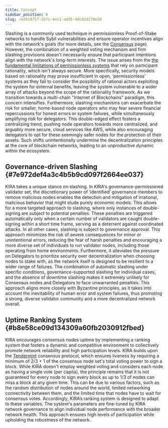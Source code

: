 ```yaml
---
title: Concept
sidebar_position: 0
slug: /e26c8757-2bfc-4ec1-add5-4dc82d170e50
---
```





Slashing is a commonly used technique in permissionless Proof-of-Stake networks to handle Sybil vulnerabilities and ensure operator incentives align with the network's goals (for more details, see the [Consensus](https://claude.ai/chat/link-to-consensus-page) page). However, the combination of a weighted voting mechanism and firm slashing provisions doesn't necessarily ensure that participant intentions align with the network's long-term interests. The issue arises from the [the fundamental limitations of permissionless systems](https://bford.info/2019/09/23/rational/) that rely on participant rationality, which isn't always secure. More specifically, security models based on rationality may prove insufficient in open, ‘permissionless’ systems as they fail to consider the possibility of rational actors exploiting the system for external benefits, leaving the system vulnerable to a wider array of attacks beyond the scope of the rationality framework. As we transition towards a multi-chain "Internet of Blockchains" paradigm, this concern intensifies. Furthermore, slashing mechanisms can exacerbate the risk for smaller, home-based node operators who may fear severe financial repercussions for honest errors or system failures, while simultaneously amplifying risk for delegators. This double-edged effect fosters a centralizing trend, pushing node operators towards more centralized, and arguably more secure, cloud services like AWS, while also encouraging delegators to opt for these seemingly safer nodes for the protection of their assets. Such shifts unintentionally undermine the decentralization principles at the core of blockchain networks, leading to an unproductive dynamic within the ecosystem.


## Governance-driven Slashing {#7e972def4a3c4b5b9cd097f2664ee037}


KIRA takes a unique stance on slashing. In KIRA's governance-permissioned validator set, the discretionary power of ‘identified’ governance members to remove malicious nodes enables the detection and mitigation of irrational, malicious behavior that might elude purely economic models. This allows for a more targeted approach to slashing, where only instances of double-signing are subject to potential penalties. These penalties are triggered automatically only when a certain number of validators are caught double-signing within a short time frame, serving as a deterrent against coordinated attacks. In all other cases, slashing is subject to governance approval. This approach minimizes the risk of severe consequences for minor or unintentional errors, reducing the fear of harsh penalties and encouraging a more diverse set of individuals to run validator nodes, including those operating from home environments. Furthermore, it alleviates the pressure on Delegators to prioritize security over decentralization when choosing nodes to stake with, as the network itself is designed to be resilient to a wider range of failures. The combination of automatic slashing under specific conditions, governance-supported slashing for individual cases, and the absence of downtime slashing makes it extremely unlikely for Consensus nodes and Delegators to face unwarranted penalties. This approach aligns more closely with Byzantine principles, as it takes into account the inevitability of human error and system failures, thus promoting a strong, diverse validator community and a more decentralized network overall.


## Uptime Ranking System {#b8e58ce09d134309a60fb2030912fbed}


KIRA encourages consensus nodes uptime by implementing a ranking system that fosters a dynamic and competitive environment to collectively promote network reliability and high participation levels. KIRA builds upon the [Tendermint](https://tendermint.com/) consensus protocol, which ensures liveness by requiring a minimum of 2/3 + 1 of the consensus node set's total voting power to sign a block. While KIRA doesn't employ weighted voting and considers each node as having a single vote (per capita), the principle remains that it is not guaranteed for every node to sign every block as up to 1/3 of nodes can miss a block at any given time. This can be due to various factors, such as the random distribution of nodes around the world, limited networking connectivity between them, and the limited time that nodes have to wait for consensus votes. Accordingly, KIRA’s ranking system is designed to adapt to these variables. The system's parameters are fine-tuned by KIRA network governance to align individual node performance with the broader network health. This approach ensures high levels of participation while upholding the robustness of the network.

